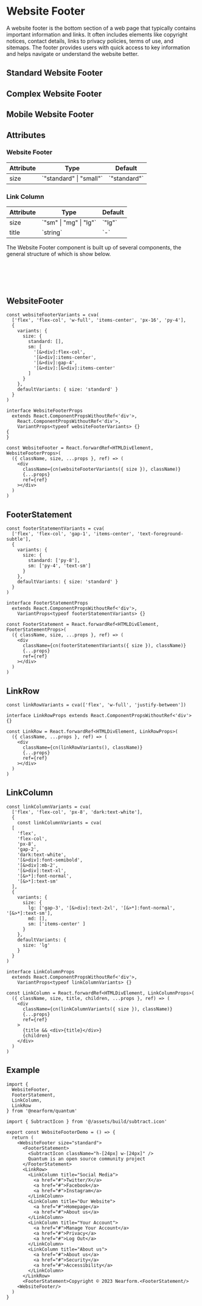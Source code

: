 

<Meta of={WebsiteFooterStories} />

# Website Footer

A website footer is the bottom section of a web page that typically contains important information and links. It often includes elements like copyright notices, contact details, links to privacy policies, terms of use, and sitemaps. The footer provides users with quick access to key information and helps navigate or understand the website better.

## Standard Website Footer

<Canvas of={WebsiteFooterStories.WebsiteFooterStandard} />

## Complex Website Footer

<Canvas of={WebsiteFooterStories.WebsiteFooterComplex} />

## Mobile Website Footer

<Canvas of={WebsiteFooterStories.WebsiteFooterSmall} />

## Attributes

### Website Footer

<table>
  <thead>
    <tr>
      <th>Attribute</th>
      <th>Type</th>
      <th>Default</th>
    </tr>
  </thead>
  <tbody>
    <tr>
      <td>size</td>
      <td>`"standard" | "small"`</td>
      <td>`"standard"`</td>
    </tr>
  </tbody>
</table>

### Link Column

<table>
  <thead>
    <tr>
      <th>Attribute</th>
      <th>Type</th>
      <th>Default</th>
    </tr>
  </thead>
  <tbody>
    <tr>
      <td>size</td>
      <td>`"sm" | "mg" | "lg"`</td>
      <td>`"lg"`</td>
    </tr>
    <tr>
      <td>title</td>
      <td>`string`</td>
      <td>`-`</td>
    </tr>
  </tbody>
</table>

The Website Footer component is built up of several components, the general structure of which is show below.

```bash
└── WebsiteFooter
    ├── 1.FooterStatement
    └── 2.LinkRow
        └── LinkColumn
```

## WebsiteFooter

```tsx
const websiteFooterVariants = cva(
  ['flex', 'flex-col', 'w-full', 'items-center', 'px-16', 'py-4'],
  {
    variants: {
      size: {
        standard: [],
        sm: [
          '[&>div]:flex-col',
          '[&>div]:items-center',
          '[&>div]:gap-4',
          '[&>div]:[&>div]:items-center'
        ]
      }
    },
    defaultVariants: { size: 'standard' }
  }
)

interface WebsiteFooterProps
  extends React.ComponentPropsWithoutRef<'div'>,
    React.ComponentPropsWithoutRef<'div'>,
    VariantProps<typeof websiteFooterVariants> {}
{
}

const WebsiteFooter = React.forwardRef<HTMLDivElement, WebsiteFooterProps>(
  ({ className, size, ...props }, ref) => (
    <div
      className={cn(websiteFooterVariants({ size }), className)}
      {...props}
      ref={ref}
    ></div>
  )
)
```

## FooterStatement

```tsx
const footerStatementVariants = cva(
  ['flex', 'flex-col', 'gap-1', 'items-center', 'text-foreground-subtle'],
  {
    variants: {
      size: {
        standard: ['py-8'],
        sm: ['py-4', 'text-sm']
      }
    },
    defaultVariants: { size: 'standard' }
  }
)

interface FooterStatementProps
  extends React.ComponentPropsWithoutRef<'div'>,
    VariantProps<typeof footerStatementVariants> {}

const FooterStatement = React.forwardRef<HTMLDivElement, FooterStatementProps>(
  ({ className, size, ...props }, ref) => (
    <div
      className={cn(footerStatementVariants({ size }), className)}
      {...props}
      ref={ref}
    ></div>
  )
)
```

## LinkRow

```tsx
const linkRowVariants = cva(['flex', 'w-full', 'justify-between'])

interface LinkRowProps extends React.ComponentPropsWithoutRef<'div'> {}

const LinkRow = React.forwardRef<HTMLDivElement, LinkRowProps>(
  ({ className, ...props }, ref) => (
    <div
      className={cn(linkRowVariants(), className)}
      {...props}
      ref={ref}
    ></div>
  )
)
```

## LinkColumn

```tsx
const linkColumnVariants = cva(
  ['flex', 'flex-col', 'px-8', 'dark:text-white'],
  {
    const linkColumnVariants = cva(
  [
    'flex',
    'flex-col',
    'px-8',
    'gap-2',
    'dark:text-white',
    '[&>div]:font-semibold',
    '[&>div]:mb-2',
    '[&>div]:text-xl',
    '[&>*]:font-normal',
    '[&>*]:text-sm'
  ],
  {
    variants: {
      size: {
        lg: ['gap-3', '[&>div]:text-2xl', '[&>*]:font-normal', '[&>*]:text-sm'],
        md: [],
        sm: ['items-center' ]
      }
    },
    defaultVariants: {
      size: 'lg'
    }
  }
)

interface LinkColumnProps
  extends React.ComponentPropsWithoutRef<'div'>,
    VariantProps<typeof linkColumnVariants> {}

const LinkColumn = React.forwardRef<HTMLDivElement, LinkColumnProps>(
  ({ className, size, title, children, ...props }, ref) => (
    <div
      className={cn(linkColumnVariants({ size }), className)}
      {...props}
      ref={ref}
    >
      {title && <div>{title}</div>}
      {children}
    </div>
  )
)
```

## Example

```tsx
import {
  WebsiteFooter,
  FooterStatement,
  LinkColumn,
  LinkRow
} from '@nearform/quantum'

import { SubtractIcon } from '@/assets/build/subtract.icon'

export const WebsiteFooterDemo = () => {
  return (
    <WebsiteFooter size="standard">
      <FooterStatement>
        <SubtractIcon className="h-[24px] w-[24px]" />
        Quantum is an open source community project
      </FooterStatement>
      <LinkRow>
        <LinkColumn title="Social Media">
          <a href="#">Twitter/X</a>
          <a href="#">Facebook</a>
          <a href="#">Instagram</a>
        </LinkColumn>
        <LinkColumn title="Our Website">
          <a href="#">Homepage</a>
          <a href="#">About us</a>
        </LinkColumn>
        <LinkColumn title="Your Account">
          <a href="#">Manage Your Account</a>
          <a href="#">Privacy</a>
          <a href="#">Log Out</a>
        </LinkColumn>
        <LinkColumn title="About us">
          <a href="#">About us</a>
          <a href="#">Security</a>
          <a href="#">Accessibility</a>
        </LinkColumn>
      </LinkRow>
      <FooterStatement>Copyright © 2023 Nearform.<FooterStatement/>
    <WebsiteFooter/>
  )
}
```
